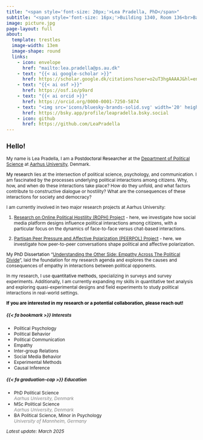 ```yaml
---
title: "<span style='font-size: 20px;'>Lea Pradella, PhD</span>"
subtitle: "<span style='font-size: 16px;'>Building 1340, Room 136<br>Barholins Allé 7<br>8000 Aarhus C, DK</span>"
image: picture.jpg
page-layout: full
about:
  template: trestles
  image-width: 13em
  image-shape: round
  links:
    - icon: envelope
      href: "mailto:lea.pradella@ps.au.dk" 
    - text: "{{< ai google-scholar >}}"
      href: https://scholar.google.dk/citations?user=o2uT3hgAAAAJ&hl=en
    - text: "{{< ai osf >}}"
      href: https://osf.io/p9ard
    - text: "{{< ai orcid >}}"
      href: https://orcid.org/0000-0001-7250-5874
    - text: "<img src='icons/bluesky-brands-solid.svg' width='20' height='20'>"
      href: https://bsky.app/profile/leapradella.bsky.social
    - icon: github
      href: https://github.com/LeaPradella
---
```


::::::: {style="font-size: 85%;"}
## Hello!

::: justify
My name is Lea Pradella, I am a [Postdoctoral Researcher]{style="color:black;"} at the [Department of Political Science](https://ps.au.dk/en/) at [Aarhus University](https://international.au.dk/), Denmark.

[My research]{style="color:black;"} lies at the intersection of political science, psychology, and communication. I am fascinated by the processes underlying political interactions among citizens. Why, how, and when do these interactions take place? How do they unfold, and what factors contribute to constructive dialogue or hostility? What are the consequences of these interactions for society and democracy?

I am currently involved in two major research projects at Aarhus University:

1.  [Research on Online Political Hostility (ROPH) Project](https://ps.au.dk/forskning/forskningsprojekter/research-on-online-political-hostility) - here, we investigate how social media platform designs influence political interactions among citizens, with a particular focus on the dynamics of face-to-face versus chat-based interactions.

2.  [Partisan Peer Pressure and Affective Polarization (PEERPOL) Project](https://ps.au.dk/en/current/allnews/news/artikel/dff-bevilling-paa-62-millioner-kroner-til-troels-boeggild) - here, we investigate how peer-to-peer conversations shape political and affective polarization.

My [PhD Dissertation]{style="color:black;"} "[Understanding the Other Side: Empathy Across The Political Divide](https://politica.dk/fileadmin/politica/Dokumenter/Afhandlinger/lea_pradella.pdf)", laid the foundation for my research agenda and explores the causes and consequences of empathy in interactions between political opponents.

In my research, I use [quantitative methods]{style="color:black;"}, specializing in surveys and survey experiments. Additionally, I am currently expanding my skills in quantitative text analysis and exploring quasi-experimental designs and field experiments to study political interactions in real-world settings.
:::

<strong style="color:black;">If you are interested in my research or a potential collaboration, please reach out!</strong>


::::: grid
::: g-col-6
##### {{< fa bookmark >}} Interests

-   Political Psychology
-   Political Behavior
-   Political Communication
-   Empathy
-   Inter-group Relations
-   Social Media Behavior
-   Experimental Methods
-   Causal Inference
:::

::: g-col-6
##### {{< fa graduation-cap >}} Education

-   PhD Political Science\
    [*Aarhus University, Denmark*]{style="color:grey;"}
-   MSc Political Science\
    [*Aarhus University, Denmark*]{style="color:grey;"}
-   BA Political Science, Minor in Psychology\
    [*University of Mannheim, Germany*]{style="color:grey;"}
:::
:::::

*Latest update: March 2025*
:::::::
